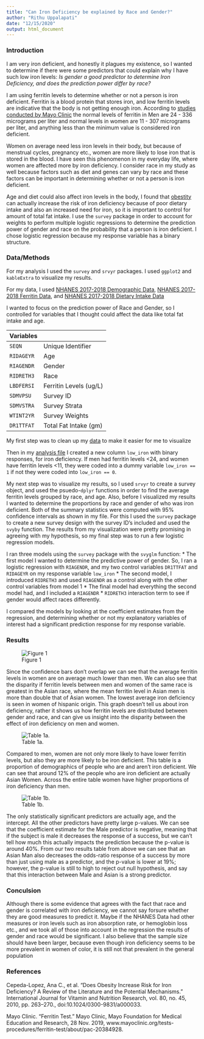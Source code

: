 ```yaml
---
title: "Can Iron Deficiency be explained by Race and Gender?"
author: "Rithu Uppalapati"
date: "12/15/2020"
output: html_document
---
```


###  Introduction



I am very iron deficient, and honestly it plagues my existence, so I wanted to determine if there were some predictors that could explain why I have such low iron levels:
  *Is gender a good predictor to determine Iron Deficiency, and does the prediction power differ by race?*

I am using ferritin levels to determine whether or not a person is iron deficient. Ferritin is a blood protein that stores iron, and low ferritin levels are indicative that the body is not getting enough iron. According to [studies conducted by Mayo Clinic](https://www.mayoclinic.org/tests-procedures/ferritin-test/about/pac-20384928) the normal levels of ferritin in Men are 24 - 336 micrograms per liter and normal levels in women are 11 - 307 micrograms per liter, and anything less than the minimum value is considered iron deficient.

Women on average need less iron levels in their body, but because of menstrual cycles, pregnancy etc., women are more likely to lose iron that is stored in the blood. I have seen this phenomenon in my everyday life, where women are affected more by iron deficiency. I consider race in my study as well because factors such as diet and genes can vary by race and these factors can be important in determining whether or not a person is iron deficient. 

Age and diet could also affect iron levels in the body, I found that [obestity](https://pubmed.ncbi.nlm.nih.gov/21462109/) can actually increase the risk of iron deficiency because of poor dietary intake and also an increased need for iron, so it is important to control for amount of total fat intake. I use the `survey` package in order to account for weights to perform multiple logistic regressions to determine the prediction power of gender and race on the probability that a person is iron deficient. I chose logistic regression because my response variable has a binary structure. 

### Data/Methods 



For my analysis I used the `survey` and `srvyr` packages. I used `ggplot2` and `kableExtra` to visualize my results. 

For my data, I used [NHANES 2017-2018 Demographic Data](https://wwwn.cdc.gov/Nchs/Nhanes/2017-2018/DEMO_J.htm), [NHANES 2017-2018 Ferritin Data](https://wwwn.cdc.gov/Nchs/Nhanes/2017-2018/FERTIN_J.htm), and [NHANES 2017-2018 Dietary Intake Data](https://wwwn.cdc.gov/Nchs/Nhanes/2017-2018/DR1TOT_J.htm)

I wanted to focus on the prediction power of Race and Gender, so I controlled for variables that I thought could affect the data like total fat intake and age. 

|Variables    | 
|----------   |------------------------|
|`SEQN`     | Unique Identifier        |
|`RIDAGEYR` | Age                      |
|`RIAGENDR` | Gender                   |
|`RIDRETH3` | Race                     |
|`LBDFERSI` | Ferritin Levels (ug/L)   |
|`SDMVPSU`  | Survey ID                |
|`SDMVSTRA` | Survey Strata            |
|`WTINT2YR` | Survey Weights           |
|`DR1TTFAT` | Total Fat Intake (gm)    |

My first step was to clean up my [data](https://github.com/rurithu/stats506_final/blob/main/Stats_Final/data_prep.R) to make it easier for me to visualize

Then in my [analysis file](https://github.com/rurithu/stats506_final/blob/main/Stats_Final/logitreg.R) I created a new column `low_iron` with binary responses, for iron deficiency. If men had ferritin levels <24, and women have ferritin levels <11, they were coded into a dummy variable `low_iron == 1` if not they were coded into `low_iron == 0`. 

My next step was to visualize my results, so I used `srvyr` to create a survey object, and used the psuedo-`dplyr` functions in order to find the average ferritin levels grouped by race, and age. Also, before I visualized my results I wanted to determine the proportions by race and gender of who was iron deficient. Both of the summary statistics were computed with 95% confidence intervals as shown in my file. For this I used the `survey` package to create a new survey design with the survey ID's included and used the `svyby` function. The results from my visualization were pretty promising in agreeing with my hypothesis, so my final step was to run a few logistic regression models. 

I ran three models using the `survey` package with the `svyglm` function:
* The first model I wanted to determine the predictive power of gender. So, I ran a logistic regression with `RIAGENDR`, and my two control variables `DR1TTFAT` and `RIDAGEYR` on my response variable `low_iron`
* The second model, I introduced `RIDRETH3` and used `RIAGENDR` as a control along with the other control variables from model 1
* The final model had everything the second model had, and I included a `RIAGENDR` * `RIDRETH3` interaction term to see if gender would affect races differently.

I compared the models by looking at the coefficient estimates from the regression, and determining whether or not my explanatory variables of interest had a significant prediction response for my response variable.



### Results 

![Figure 1](/Users/rithuuppalapati/Desktop/stats506/Final_Project/final_plot.png)



Since the confidence bars don't overlap we can see that the average ferritin levels in women are on average much lower than men. We can also see that the disparity if ferritin levels between men and women of the same race is greatest in the Asian race, where the mean ferritin level in Asian men is more than double that of Asian women. The lowest average iron deficiency is seen in women of hispanic origin. This graph doesn't tell us about iron deficiency, rather it shows us how ferritin levels are distributed between gender and race, and can give us insight into the disparity between the effect of iron deficiency on men and women.

![Table 1a.](/Users/rithuuppalapati/Desktop/stats506/Final_Project/Rplot04.png)



Compared to men, women are not only more likely to have lower ferritin levels, but also they are more likely to be iron deficient. This table is a proportion of demographics of people who are and aren't iron deficient. We can see that around 12% of the people who are iron deficient are actually Asian Women. Across the entire table women have higher proportions of iron deficiency than men.

![Table 1b.](/Users/rithuuppalapati/Desktop/stats506/Final_Project/Rplot03.png)



The only statistically significant predictors are actually age, and the intercept. All the other predictors have pretty large p-values. We can see that the coefficient estimate for the Male predictor is negative, meaning that if the subject is male it decreases the response of a success, but we can't tell how much this actually impacts the prediction because the p-value is around 40%. From our two results table from above we can see that an Asian Man also decreases the odds-ratio response of a success by more than just using male as a predictor, and the p-value is lower at 19%; however, the p-value is still to high to reject out null hypothesis, and say that this interaction between Male and Asian is a strong predictor. 

### Conculsion 



Although there is some evidence that agrees with the fact that race and gender is correlated with iron deficiency, we cannot say forsure whether they are good measures to predict it. Maybe if the NHANES Data had other measures or iron levels such as iron absorption rate, or hemoglobin loss etc., and we took all of those into account in the regression the results of gender and race would be significant. I also believe that the sample size should have been larger, because even though iron deficiency seems to be more prevalent in women of color, it is still not that prevalent in the general population 

### References 

Cepeda-Lopez, Ana C., et al. “Does Obesity Increase Risk for Iron Deficiency? A Review of the Literature and the 
   Potential Mechanisms.” International Journal for Vitamin and Nutrition Research, vol. 80, no. 45, 2010, pp. 263–270.,    doi:10.1024/0300-9831/a000033. 

Mayo Clinic. “Ferritin Test.” Mayo Clinic, Mayo Foundation for Medical Education and Research, 28 Nov. 2019,
   www.mayoclinic.org/tests-procedures/ferritin-test/about/pac-20384928. 
   

   

